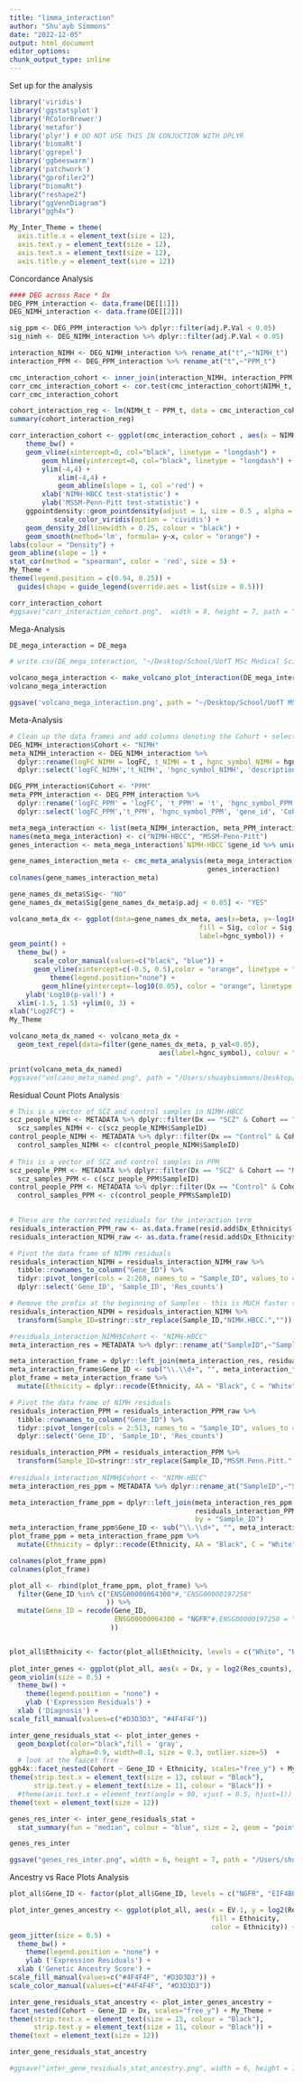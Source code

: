 ```yaml
---
title: "limma_interaction"
author: "Shu'ayb Simmons"
date: "2022-12-05"
output: html_document
editor_options: 
chunk_output_type: inline
---
```


######################## Set up for the analysis
```r
library('viridis')
library('ggstatsplot')
library('RColorBrewer')
library('metafor')
library('plyr') # DO NOT USE THIS IN CONJUCTION WITH DPLYR
library('biomaRt')
library('ggrepel')
library('ggbeeswarm')
library('patchwork')
library("gprofiler2")
library("biomaRt")
library("reshape2")
library("ggVennDiagram")
library("ggh4x")
```

```r

My_Inter_Theme = theme(
  axis.title.x = element_text(size = 12),
  axis.text.y = element_text(size = 12),
  axis.text.x = element_text(size = 12),
  axis.title.y = element_text(size = 12))

```




######################## Concordance Analysis
```r

#### DEG across Race * Dx
DEG_PPM_interaction <- data.frame(DE[[1]])
DEG_NIMH_interaction <- data.frame(DE[[2]])

sig_ppm <- DEG_PPM_interaction %>% dplyr::filter(adj.P.Val < 0.05)
sig_nimh <- DEG_NIMH_interaction %>% dplyr::filter(adj.P.Val < 0.05)

interaction_NIMH <- DEG_NIMH_interaction %>% rename_at("t",~"NIMH_t")
interaction_PPM <- DEG_PPM_interaction %>% rename_at("t",~"PPM_t")

cmc_interaction_cohort <- inner_join(interaction_NIMH, interaction_PPM, by = "ensembl_gene_id")
corr_cmc_interaction_cohort <- cor.test(cmc_interaction_cohort$NIMH_t, cmc_interaction_cohort$PPM_t, method = "spearman")
corr_cmc_interaction_cohort

cohort_interaction_reg <- lm(NIMH_t ~ PPM_t, data = cmc_interaction_cohort)
summary(cohort_interaction_reg)

corr_interaction_cohort <- ggplot(cmc_interaction_cohort , aes(x = NIMH_t, y=PPM_t)) + 
    theme_bw() +
    geom_vline(xintercept=0, col="black", linetype = "longdash") +
        geom_hline(yintercept=0, col="black", linetype = "longdash") +
        ylim(-4,4) +
            xlim(-4,4) + 
            geom_abline(slope = 1, col ='red') +
        xlab('NIMH-HBCC test-statistic') +
        ylab('MSSM-Penn-Pitt test-statistic') +
    ggpointdensity::geom_pointdensity(adjust = 1, size = 0.5 , alpha = 3) +
           scale_color_viridis(option = 'cividis') + 
    geom_density_2d(linewidth = 0.25, colour = "black") +
    geom_smooth(method='lm', formula= y~x, color = "orange") +
labs(colour = "Density") +
geom_abline(slope = 1) +
stat_cor(method = "spearman", color = 'red', size = 5) + 
My_Theme +
theme(legend.position = c(0.94, 0.25)) +
  guides(shape = guide_legend(override.aes = list(size = 0.5)))

corr_interaction_cohort 
#ggsave("corr_interaction_cohort.png",  width = 8, height = 7, path = "/Users/shuaybsimmons/Desktop/School/UofT MSc Medical Science/Research/Thesis Research/Plots/Interaction")

```



######################## Mega-Analysis
```r

DE_mega_interaction = DE_mega

# write.csv(DE_mega_interaction, "~/Desktop/School/UofT MSc Medical Science/Research/Thesis Research/Data Frames/DEG/Interaction\\DE_mega_interaction.csv",row.names = FALSE)

```

```r

volcano_mega_interaction <- make_volcano_plot_interaction(DE_mega_interaction, x_lim = c(-0.25, 0.25), y_lim = c(0,5))
volcano_mega_interaction

ggsave('volcano_mega_interaction.png', path = "~/Desktop/School/UofT MSc Medical Science/Research/Thesis Research/Plots/Interaction/Mega-Analysis")

```





######################## Meta-Analysis
```r

# Clean up the data frames and add columns denoting the Cohort + select the columns of interest
DEG_NIMH_interaction$Cohort <- "NIMH"
meta_NIMH_interaction <- DEG_NIMH_interaction %>% 
  dplyr::rename(logFC_NIMH = logFC, t_NIMH = t , hgnc_symbol_NIMH = hgnc_symbol) %>%
  dplyr::select('logFC_NIMH','t_NIMH', 'hgnc_symbol_NIMH', 'description', 'gene_id', 'Cohort')

DEG_PPM_interaction$Cohort <- "PPM"
meta_PPM_interaction <- DEG_PPM_interaction %>% 
  dplyr::rename('logFC_PPM' = 'logFC', 't_PPM' = 't', 'hgnc_symbol_PPM' = 'hgnc_symbol') %>% 
  dplyr::select('logFC_PPM','t_PPM', 'hgnc_symbol_PPM', 'gene_id', 'Cohort')

meta_mega_interaction <- list(meta_NIMH_interaction, meta_PPM_interaction)
names(meta_mega_interaction) <- c("NIMH-HBCC", "MSSM-Penn-Pitt")
genes_interaction <- meta_mega_interaction$`NIMH-HBCC`$gene_id %>% unique()

```

```r

gene_names_interaction_meta <- cmc_meta_analysis(meta_mega_interaction,
                                                 genes_interaction)
colnames(gene_names_interaction_meta)

```

```r

gene_names_dx_meta$Sig<- "NO"
gene_names_dx_meta$Sig[gene_names_dx_meta$p.adj < 0.05] <- "YES"

volcano_meta_dx <- ggplot(data=gene_names_dx_meta, aes(x=beta, y=-log10(p_val),
                                               fill = Sig, color = Sig,
                                               label=hgnc_symbol)) +
geom_point() + 
  theme_bw() + 
      scale_color_manual(values=c("black", "blue")) +
      geom_vline(xintercept=c(-0.5, 0.5),color = "orange", linetype = "longdash") + 
          theme(legend.position="none") +
        geom_hline(yintercept=-log10(0.05), color = "orange", linetype = "longdash") + 
    ylab('Log10(p-val)') + 
  xlim(-1.5, 1.5) +ylim(0, 3) + 
xlab("Log2FC") + 
My_Theme

volcano_meta_dx_named <- volcano_meta_dx + 
  geom_text_repel(data=filter(gene_names_dx_meta, p_val<0.05), 
                                     aes(label=hgnc_symbol), colour = "black")

print(volcano_meta_dx_named)
#ggsave("volcano_meta_named.png", path = "/Users/shuaybsimmons/Desktop/School/UofT MSc Medical Science/Research/Thesis Research/Plots/Dx/Meta-Analysis")
```





######################## Residual Count Plots Analysis
```r

# This is a vector of SCZ and control samples in NIMH-HBCC
scz_people_NIMH <- METADATA %>% dplyr::filter(Dx == "SCZ" & Cohort == "NIMH-HBCC")
  scz_samples_NIMH <- c(scz_people_NIMH$SampleID)
control_people_NIMH <- METADATA %>% dplyr::filter(Dx == "Control" & Cohort == "NIMH-HBCC")
  control_samples_NIMH <- c(control_people_NIMH$SampleID)  
  
# This is a vector of SCZ and control samples in PPM
scz_people_PPM <- METADATA %>% dplyr::filter(Dx == "SCZ" & Cohort == "MSSM-Penn-Pitt")
  scz_samples_PPM <- c(scz_people_PPM$SampleID) 
control_people_PPM <- METADATA %>% dplyr::filter(Dx == "Control" & Cohort == "MSSM-Penn-Pitt")
  control_samples_PPM <- c(control_people_PPM$SampleID)  
  
```

```r

# These are the corrected residuals for the interaction term 
residuals_interaction_PPM_raw <- as.data.frame(resid.add$Dx_Ethnicity$`MSSM-Penn-Pitt`)
residuals_interaction_NIMH_raw <- as.data.frame(resid.add$Dx_Ethnicity$`NIMH-HBCC`)

```

```r

# Pivot the data frame of NIMH residuals
residuals_interaction_NIMH = residuals_interaction_NIMH_raw %>% 
  tibble::rownames_to_column("Gene_ID") %>% 
  tidyr::pivot_longer(cols = 2:268, names_to = "Sample_ID", values_to = "Res_counts") %>%
  dplyr::select('Gene_ID', 'Sample_ID', 'Res_counts')

# Remove the prefix at the beginning of Samples - this is MUCH faster than gsub
residuals_interaction_NIMH = residuals_interaction_NIMH %>% 
  transform(Sample_ID=stringr::str_replace(Sample_ID,"NIMH.HBCC.",""))

#residuals_interaction_NIMH$Cohort <- "NIMH-HBCC"
meta_interaction_res = METADATA %>% dplyr::rename_at("SampleID",~"Sample_ID")

meta_interaction_frame = dplyr::left_join(meta_interaction_res, residuals_interaction_NIMH, by = "Sample_ID")
meta_interaction_frame$Gene_ID <- sub("\\.\\d+", "", meta_interaction_frame$Gene_ID)
plot_frame = meta_interaction_frame %>% 
  mutate(Ethnicity = dplyr::recode(Ethnicity, AA = "Black", C = "White"))

```

```r

# Pivot the data frame of NIMH residuals
residuals_interaction_PPM = residuals_interaction_PPM_raw %>% 
  tibble::rownames_to_column("Gene_ID") %>% 
  tidyr::pivot_longer(cols = 2:513, names_to = "Sample_ID", values_to = "Res_counts") %>%
  dplyr::select('Gene_ID', 'Sample_ID', 'Res_counts')

residuals_interaction_PPM = residuals_interaction_PPM %>% 
  transform(Sample_ID=stringr::str_replace(Sample_ID,"MSSM.Penn.Pitt.",""))
 
#residuals_interaction_NIMH$Cohort <- "NIMH-HBCC"
meta_interaction_res_ppm = METADATA %>% dplyr::rename_at("SampleID",~"Sample_ID")

meta_interaction_frame_ppm = dplyr::left_join(meta_interaction_res_ppm, 
                                              residuals_interaction_PPM, 
                                              by = "Sample_ID")
meta_interaction_frame_ppm$Gene_ID <- sub("\\.\\d+", "", meta_interaction_frame_ppm$Gene_ID)
plot_frame_ppm = meta_interaction_frame_ppm %>% 
  mutate(Ethnicity = dplyr::recode(Ethnicity, AA = "Black", C = "White"))

```

```r

colnames(plot_frame_ppm)
colnames(plot_frame)

plot_all <- rbind(plot_frame_ppm, plot_frame) %>% 
  filter(Gene_ID %in% c("ENSG00000064300"#,"ENSG00000197258"
                        )) %>% 
  mutate(Gene_ID = recode(Gene_ID, 
                          ENSG00000064300 = "NGFR"#,ENSG00000197258 = "EIF4BP6"
                         ))


plot_all$Ethnicity <- factor(plot_all$Ethnicity, levels = c("White", "Black"))
 
plot_inter_genes <- ggplot(plot_all, aes(x = Dx, y = log2(Res_counts), fill = Ethnicity)) + 
geom_violin(size = 0.5) +
  theme_bw() +
    theme(legend.position = "none") +
    ylab ('Expression Residuals') +
  xlab ('Diagnosis') +
scale_fill_manual(values=c("#D3D3D3", "#4F4F4F"))

inter_gene_residuals_stat <- plot_inter_genes + 
  geom_boxplot(color="black",fill = 'gray', 
               alpha=0.9, width=0.1, size = 0.3, outlier.size=5)  + 
  # look at the faacet free 
ggh4x::facet_nested(Cohort ~ Gene_ID + Ethnicity, scales="free_y") + My_Theme + 
theme(strip.text.x = element_text(size = 13, colour = "Black"),
      strip.text.y = element_text(size = 11, colour = "Black")) +
  #theme(axis.text.x = element_text(angle = 90, vjust = 0.5, hjust=1))
theme(text = element_text(size = 12))         

genes_res_inter <- inter_gene_residuals_stat + 
  stat_summary(fun = "median", colour = "blue", size = 2, geom = "point")

genes_res_inter

ggsave("genes_res_inter.png", width = 6, height = 7, path = "/Users/shuaybsimmons/Desktop/School/UofT MSc Medical Science/Research/Thesis Research/Plots/Interaction/Mega-Analysis")

```




######################## Ancestry vs Race Plots Analysis
```r

plot_all$Gene_ID <- factor(plot_all$Gene_ID, levels = c("NGFR", "EIF4BP6"))

plot_inter_genes_ancestry <- ggplot(plot_all, aes(x = EV.1, y = log2(Res_counts), 
                                                  fill = Ethnicity, 
                                                  color = Ethnicity)) + 
geom_jitter(size = 0.5) +
  theme_bw() +
    theme(legend.position = "none") +
    ylab ('Expression Residuals') +
  xlab ('Genetic Ancestry Score') +
scale_fill_manual(values=c("#4F4F4F", "#D3D3D3")) + 
scale_color_manual(values=c("#4F4F4F", "#D3D3D3"))

inter_gene_residuals_stat_ancestry <- plot_inter_genes_ancestry + 
facet_nested(Cohort ~ Gene_ID + Dx, scales="free_y") + My_Theme + 
theme(strip.text.x = element_text(size = 13, colour = "Black"),
      strip.text.y = element_text(size = 11, colour = "Black")) +
theme(text = element_text(size = 12)) 

inter_gene_residuals_stat_ancestry 

#ggsave("inter_gene_residuals_stat_ancestry.png", width = 6, height = 7, path = "/Users/shuaybsimmons/Desktop/School/UofT MSc Medical Science/Research/Thesis Research/Plots/Interaction/Mega-Analysis")

```





